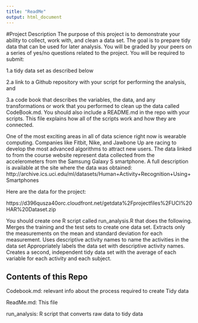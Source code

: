 ```yaml
---
title: "ReadMe"
output: html_document
---
```




#Project Description
The purpose of this project is to demonstrate your ability to collect, work with, and clean a data set. The goal is to prepare tidy data that can be used for later analysis. You will be graded by your peers on a series of yes/no questions related to the project.
You will be required to submit:

  1.a tidy data set as described below
  
  2.a link to a Github repository with your script for performing the analysis, and
  
  3.a code book that describes the variables, the data, and any transformations or work that you performed to clean up the data called CodeBook.md. You should also include a README.md in the repo with your scripts. This file explains how all of the scripts work and how they are connected.

One of the most exciting areas in all of data science right now is wearable computing. Companies like Fitbit, Nike, and Jawbone Up are racing to develop the most advanced algorithms to attract new users. The data linked to from the course website represent data collected from the accelerometers from the Samsung Galaxy S smartphone. A full description is available at the site where the data was obtained: http://archive.ics.uci.edu/ml/datasets/Human+Activity+Recognition+Using+Smartphones

Here are the data for the project:

https://d396qusza40orc.cloudfront.net/getdata%2Fprojectfiles%2FUCI%20HAR%20Dataset.zip

You should create one R script called run_analysis.R that does the following.
Merges the training and the test sets to create one data set.
Extracts only the measurements on the mean and standard deviation for each measurement.
Uses descriptive activity names to name the activities in the data set
Appropriately labels the data set with descriptive activity names.
Creates a second, independent tidy data set with the average of each variable for each activity and each subject.


## Contents of this Repo

Codebook.md: relevant info about the process required to create Tidy data

ReadMe.md: This file

run_analysis: R script that converts raw data to tidy data


